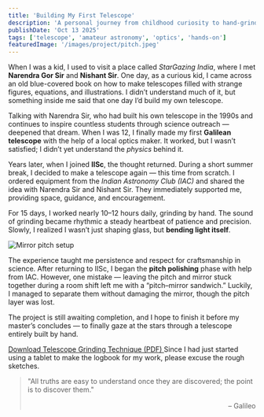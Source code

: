 ```yaml
---
title: 'Building My First Telescope'
description: 'A personal journey from childhood curiosity to hand-grinding a mirror and understanding the art of shaping light.'
publishDate: 'Oct 13 2025'
tags: ['telescope', 'amateur astronomy', 'optics', 'hands-on']
featuredImage: '/images/project/pitch.jpeg'
---
```


When I was a kid, I used to visit a place called *StarGazing India*, where I met **Narendra Gor Sir** and **Nishant Sir**. One day, as a curious kid, I came across an old blue-covered book on how to make telescopes filled with strange figures, equations, and illustrations. I didn’t understand much of it, but something inside me said that one day I’d build my own telescope.

Talking with Narendra Sir, who had built his own telescope in the 1990s and continues to inspire countless students through science outreach — deepened that dream. When I was 12, I finally made my first **Galilean telescope** with the help of a local optics maker. It worked, but I wasn’t satisfied; I didn’t yet understand the *physics* behind it.

Years later, when I joined **IISc**, the thought returned. During a short summer break, I decided to make a telescope again — this time from scratch. I ordered equipment from the *Indian Astronomy Club (IAC)* and shared the idea with Narendra Sir and Nishant Sir. They immediately supported me, providing space, guidance, and encouragement.  

For 15 days, I worked nearly 10–12 hours daily, grinding by hand. The sound of grinding became rhythmic a steady heartbeat of patience and precision. Slowly, I realized I wasn’t just shaping glass, but **bending light itself**.

![Mirror pitch setup](/images/project/pitch.jpeg)

The experience taught me persistence and respect for craftsmanship in science. After returning to IISc, I began the **pitch polishing** phase with help from IAC. However, one mistake — leaving the pitch and mirror stuck together during a room shift left me with a “pitch–mirror sandwich.” Luckily, I managed to separate them without damaging the mirror, though the pitch layer was lost.  

The project is still awaiting completion, and I hope to finish it before my master’s concludes — to finally gaze at the stars through a telescope entirely built by hand.

<a href="/images/project/Telescope_Grinding_Technique.pdf" class="button-small" target="_blank" rel="noopener noreferrer">
  Download Telescope Grinding Technique (PDF)
</a>
Since I had just started using a tablet to make the logbook for my work, please excuse the rough sketches.
<br/>


<blockquote class="clean-quote">
  "All truths are easy to understand once they are discovered; the point is to discover them."
  <p style="text-align: right; font-style: normal; margin-top: 1rem;">– Galileo</p>
</blockquote>
